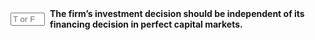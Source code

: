 ::: {.question-block}

<form onsubmit="event.preventDefault(); checkAnswerBox('module7_tf_q36','T')" style="display: flex; align-items: center; gap: 8px;">
  <input type="text" id="module7_tf_q36" name="module7_tf_q36" maxlength="1" placeholder="T or F" style="width: 55px;" data-correct-answer="T" /> 
  <label for="module7_tf_q36"><strong>The firm's investment decision should be independent of its financing decision in perfect capital markets.</strong></label>
</form>

<div id="feedback-module7_tf_q36" class="feedback" data-status="" style="display:none;">
This is TRUE. Financing and investment are separate decisions under MM irrelevance.
</div>

:::